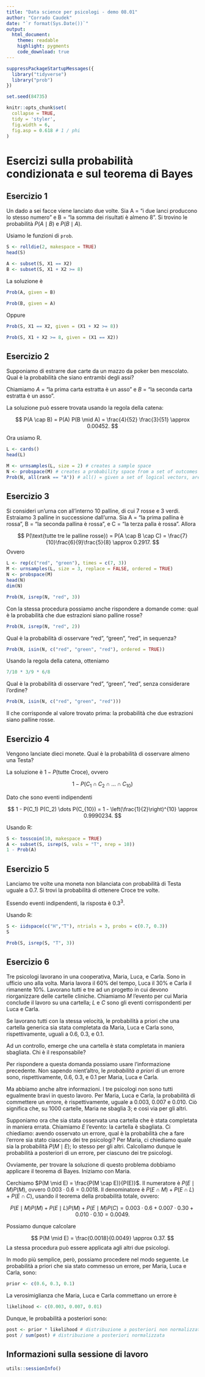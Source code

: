 ```yaml
---
title: "Data science per psicologi - demo 08.01"
author: "Corrado Caudek"
date: "`r format(Sys.Date())`"
output:
  html_document:
    theme: readable
    highlight: pygments
    code_download: true
---
```


```r
suppressPackageStartupMessages({
  library("tidyverse")
  library("prob")
})

set.seed(84735)

knitr::opts_chunk$set(
  collapse = TRUE,
  tidy = 'styler',
  fig.width = 6,
  fig.asp = 0.618 # 1 / phi
)
```

# Esercizi sulla probabilità condizionata e sul teorema di Bayes

## Esercizio 1

Un dado a sei facce viene lanciato due volte. Sia A = "i due lanci producono lo stesso numero" e B = "la somma dei risultati è almeno 8". Si trovino le probabilità $P(A \mid B)$ e $P(B \mid A)$.

Usiamo le funzioni di `prob`.

```r
S <- rolldie(2, makespace = TRUE) 
head(S)
```

```r
A <- subset(S, X1 == X2)
B <- subset(S, X1 + X2 >= 8)
```

La soluzione è

```r
Prob(A, given = B)
```

```r
Prob(B, given = A)
```

Oppure

```r
Prob(S, X1 == X2, given = (X1 + X2 >= 8))
```

```r
Prob(S, X1 + X2 >= 8, given = (X1 == X2))
```

## Esercizio 2

Supponiamo di estrarre due carte da un mazzo da poker ben mescolato. Qual è la probabilità che siano entrambi degli assi?

Chiamiamo $A$ = "la prima carta estratta è un asso" e $B$ = "la seconda carta estratta è un asso".

La soluzione può essere trovata usando la regola della catena:

$$
P(A \cap B) = P(A) P(B \mid A) = \frac{4}{52} \frac{3}{51} \approx 0.00452.
$$

Ora usiamo $\textsf{R}$.

```r
L <- cards()
head(L)
```
```r
M <- urnsamples(L, size = 2) # creates a sample space
N <- probspace(M) # creates a probability space from a set of outcomes
Prob(N, all(rank == "A")) # all() = given a set of logical vectors, are all of the values true?
```

## Esercizio 3

Si consideri un'urna con all'interno 10 palline, di cui 7 rosse e 3 verdi. Estraiamo 3 palline in successione dall'urna. Sia A = "la prima pallina è rossa", B = "la seconda pallina è rossa", e C = "la terza palla è rossa". Allora

$$
P(\text{tutte tre le palline rosse}) = P(A \cap B \cap C) = \frac{7}{10}\frac{6}{9}\frac{5}{8} \approx 0.2917.
$$
Ovvero

```r
L <- rep(c("red", "green"), times = c(7, 3))
M <- urnsamples(L, size = 3, replace = FALSE, ordered = TRUE) 
N <- probspace(M)
head(N)
dim(N)
```

```r
Prob(N, isrep(N, "red", 3))
```

Con la stessa procedura possiamo anche rispondere a domande come: qual è la probabilità che due estrazioni siano palline rosse?

```r
Prob(N, isrep(N, "red", 2))
```

Qual è la probabilità di osservare "red", "green", "red", in sequenza?

```r
Prob(N, isin(N, c("red", "green", "red"), ordered = TRUE))
```

Usando la regola della catena, otteniamo

```r
7/10 * 3/9 * 6/8
```

Qual è la probabilità di osservare "red", "green", "red", senza considerare l'ordine?

```r
Prob(N, isin(N, c("red", "green", "red")))
```

Il che corrisponde al valore trovato prima: la probabilità che due estrazioni siano palline rosse.

## Esercizio 4

Vengono lanciate dieci monete. Qual è la probabilità di osservare almeno una Testa?

La soluzione è $1 - P(\text{tutte Croce})$, ovvero

$$
1 - P(C_1 \cap C_2 \cap \dots \cap C_{10})
$$

Dato che sono eventi indipendenti

$$
1 - P(C_1) P(C_2) \dots P(C_{10}) = 1 - \left(\frac{1}{2}\right)^{10} \approx 0.9990234.
$$

Usando $\textsf{R}$:

```r
S <- tosscoin(10, makespace = TRUE)
A <- subset(S, isrep(S, vals = "T", nrep = 10)) 
1 - Prob(A)
```

## Esercizio 5

Lanciamo tre volte una moneta non bilanciata con probabilità di Testa uguale a 0.7. Si trovi la probabilità di ottenere Croce tre volte.

Essendo eventi indipendenti, la risposta è $0.3^3$.

Usando $\textsf{R}$:

```r
S <- iidspace(c("H","T"), ntrials = 3, probs = c(0.7, 0.3))
S
```

```r
Prob(S, isrep(S, "T", 3))
```

## Esercizio 6

Tre psicologi lavorano in una cooperativa, Maria, Luca, e Carla. Sono in ufficio uno alla volta. Maria lavora il 60% del tempo, Luca il 30% e Carla il rimanente 10%. Lavorano tutti e tre ad un progetto in cui devono riorganizzare delle cartelle cliniche. Chiamiamo $M$ l'evento per cui Maria conclude il lavoro su una cartella; $L$ e $C$ sono gli eventi corrispondenti per Luca e Carla. 

Se lavorano tutti con la stessa velocità, le probabilità a priori che una cartella generica sia stata completata da Maria, Luca e Carla sono, rispettivamente, uguali a 0.6, 0.3, e 0.1. 

Ad un controllo, emerge che una cartella è stata completata in maniera sbagliata. Chi è il responsabile?

Per rispondere a questa domanda possiamo usare l'informazione precedente. Non sapendo nient'altro, le _probabilità a priori_ di un errore sono, rispettivamente, 0.6, 0.3, e 0.1 per Maria, Luca e Carla. 

Ma abbiamo anche altre informazioni. I tre psicologi non sono tutti egualmente bravi in questo lavoro. Per Maria, Luca e Carla, la probabilità di commettere un errore, è rispettivamente, uguale a 0.003, 0.007 e 0.010. Ciò significa che, su 1000 cartelle, Maria ne sbaglia 3; e così via per gli altri.

Supponiamo ora che sia stata osservata una cartella che è stata completata in maniera errata.  Chiamiamo $E$ l'evento: la cartella è sbagliata.  Ci chiediamo: avendo osservato un errore, qual è la probabilità che a fare l'errore sia stato ciascuno dei tre psicologi?  Per Maria, ci chiediamo quale sia la probabilità $P(M \mid E)$; lo stesso per gli altri. Calcoliamo dunque le probabilità a posteriori di un errore, per ciascuno dei tre psicologi.

Ovviamente, per trovare la soluzione di questo problema dobbiamo applicare il teorema di Bayes. Iniziamo con Maria.

Cerchiamo $P(M \mid E) = \frac{P(M \cap E)}{P(E)}$. Il numeratore è $P(E \mid M) P(M)$, ovvero $0.003 \cdot 0.6 = 0.0018.$ Il denominatore è $P(E \cap M) + P(E \cap L) + P(E \cap C)$, usando il teorema della probabilità totale, ovvero:

$$
P(E \mid M) P(M) +  P(E \mid L) P(M) + P(E \mid M) P(C) = 0.003 \cdot 0.6 + 0.007 \cdot 0.30 + 0.010 \cdot 0.10 = 0.0049.
$$

Possiamo dunque calcolare

$$
P(M \mid E) = \frac{0.0018}{0.0049} \approx 0.37.
$$
La stessa procedura può essere applicata agli altri due psicologi.

In modo più semplice, però, possiamo procedere nel modo seguente. Le probabilità a priori che sia stato commesso un errore, per Maria, Luca e Carla, sono:

```r
prior <- c(0.6, 0.3, 0.1)
```

La verosimiglianza che Maria, Luca e Carla commettano un errore è

```r
likelihood <- c(0.003, 0.007, 0.01)
```

Dunque, le probabilità a posteriori sono:

```r
post <- prior * likelihood # distribuzione a posteriori non normalizzata
post / sum(post) # distribuzione a posteriori normalizzata
```



## Informazioni sulla sessione di lavoro

```r
utils::sessionInfo()
```


